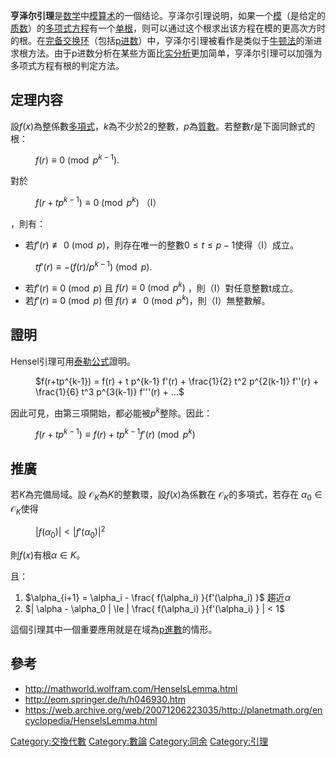 '''亨泽尔引理'''是[[数学|数学]]中[[模算术|模算术]]的一個结论。亨泽尔引理说明，如果一个[[同余|模]]{{mvar|p}}（{{mvar|p}}是给定的[[质数|质数]]）的[[多项式|多项式]][[方程|方程]]有一个[[多项式|单根]]，则可以通过这个根求出该方程在模{{mvar|p}}的更高次方时的根。在[[完备空间|完备]][[交换环|交换环]]（包括[[p进数|p进数]]）中，亨泽尔引理被看作是类似于[[牛顿法|牛顿法]]的渐进求根方法。由于p进数分析在某些方面比[[实分析|实分析]]更加简单，亨泽尔引理可以加强为多项式方程有根的判定方法。

==定理内容==
設<math>f(x)</math>為[[整数|整]]係數[[多項式|多項式]]，<math>k</math>為不少於2的整數，<math>p</math>為[[質數|質數]]。若整數<math>r</math>是下面同餘式的根：
: <math>f(r) \equiv 0 \pmod{p^{k-1}}. </math>

對於
: <math>f(r+tp^{k-1}) \equiv 0 \pmod{p^k}</math>  （I）

，則有：
* 若<math>f'(r) \not\equiv 0 \pmod{p}</math>，則存在唯一的整數<math>0\le t \le p-1</math>使得（I）成立。
: <math>t f'(r) \equiv -( f(r) /p^{k-1} ) \pmod{p} .\,</math>
* 若<math>f'(r) \equiv 0 \pmod{p}</math> 且 <math> f(r) \equiv 0 \pmod{p^k}</math> ，則（I）對任意整數t成立。
* 若<math>f'(r) \equiv 0 \pmod{p}</math> 但 <math> f(r) \not\equiv 0 \pmod{p^k} </math>，則（I）無整數解。

==證明==
Hensel引理可用[[泰勒公式|泰勒公式]]證明。

: <math>f(r+tp^{k-1}) = f(r) + t p^{k-1} f'(r) + \frac{1}{2} t^2 p^{2(k-1)} f''(r) + \frac{1}{6} t^3 p^{3(k-1)} f'''(r) + ...</math>

因此可見，由第三項開始，都必能被<math>p^k</math>整除。因此：
: <math>f(r+tp^{k-1}) \equiv f(r) + t p^{k-1} f'(r) \pmod{p^k}</math>

==推廣==
若<math>K</math>為完備局域。設 <math>\mathcal{O}_K</math>為<math>K</math>的整數環，設<math>f(x)</math>為係數在 <math> \mathcal{O}_K </math>的多項式，若存在 <math>\alpha_0 \in \mathcal{O}_K</math>使得

: <math>|f(\alpha_0)| < |f'(\alpha_0)|^2</math>
則<math>f(x)</math>有根<math> \alpha \in K</math>。

且：
# <math> \alpha_{i+1} = \alpha_i - \frac{ f(\alpha_i) }{f'(\alpha_i) } </math> 趨近<math> \alpha</math>
# <math> | \alpha - \alpha_0 | \le | \frac{ f(\alpha_i) }{f'(\alpha_i) } | < 1</math>

這個引理其中一個重要應用就是在域為[[p進數|p進數]]的情形。

==參考==
* http://mathworld.wolfram.com/HenselsLemma.html {{Wayback|url=http://mathworld.wolfram.com/HenselsLemma.html |date=20200627113819 }}
* http://eom.springer.de/h/h046930.htm {{Wayback|url=http://eom.springer.de/h/h046930.htm |date=20110113020847 }}
* https://web.archive.org/web/20071206223035/http://planetmath.org/encyclopedia/HenselsLemma.html
[[Category:交換代數|Category:交換代數]]
[[Category:數論|Category:數論]]
[[Category:同余|Category:同余]]
[[Category:引理|Category:引理]]
